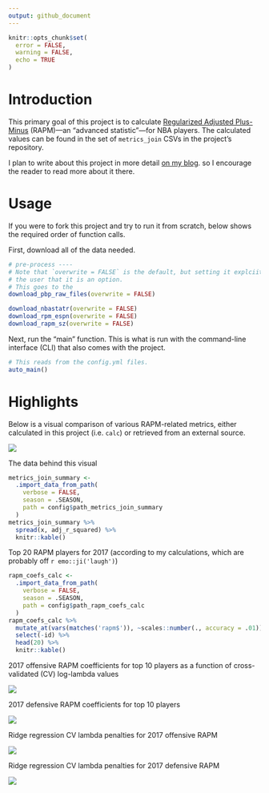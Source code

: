```yaml
---
output: github_document
---
```


```r
knitr::opts_chunk$set(
  error = FALSE,
  warning = FALSE,
  echo = TRUE
)
```

<!-- README.md is generated from README.Rmd. Please edit that file -->

# Introduction

This primary goal of this project is to calculate 
[Regularized Adjusted Plus-Minus](https://www.nbastuffer.com/analytics101/regularized-adjusted-plus-minus-rapm/) 
(RAPM)---an "advanced statistic"---for NBA players. 
The calculated values can be found in the set of `metrics_join` 
CSVs in the project's repository.

I plan to write about this project in more detail [on my blog](https://tonyelhabr.rbind.io).
so I encourage the reader to read more about it there.

# Usage

If you were to fork this project and try to run it from scratch, below
shows the required order of function calls.

First, download all of the data needed.

```r
# pre-process ----
# Note that `overwrite = FALSE` is the default, but setting it explciitly here to remind
# the user that it is an option.
# This goes to the
download_pbp_raw_files(overwrite = FALSE)

download_nbastatr(overwrite = FALSE)
download_rpm_espn(overwrite = FALSE)
download_rapm_sz(overwrite = FALSE)
```

Next, run the "main" function. This is what is run with the command-line interface (CLI)
that also comes with the project.

```r
# This reads from the config.yml files.
auto_main()
```

# Highlights

Below is a visual comparison of various RAPM-related metrics, 
either calculated in this project (i.e. `calc`) or retrieved from an external source.

![](data/final/viz_metrics_join_summary_2017.png)

The data behind this visual

```r
metrics_join_summary <-
  .import_data_from_path(
    verbose = FALSE,
    season = .SEASON,
    path = config$path_metrics_join_summary
  )
metrics_join_summary %>%
  spread(x, adj_r_squared) %>% 
  knitr::kable()
```

Top 20 RAPM players for 2017 (according to my calculations, which are probably off `r emo::ji('laugh')`)

```r
rapm_coefs_calc <-
  .import_data_from_path(
    verbose = FALSE,
    season = .SEASON,
    path = config$path_rapm_coefs_calc
  )
rapm_coefs_calc %>%
  mutate_at(vars(matches('rapm$')), ~scales::number(., accuracy = .01)) %>% 
  select(-id) %>% 
  head(20) %>% 
  knitr::kable()
```


2017 offensive RAPM coefficients for top 10 players as a function of cross-validated (CV) log-lambda values


![](data/intermediate/viz_rapm_fit_side_o_2017.png)

2017 defensive RAPM coefficients for top 10 players

![](data/intermediate/viz_rapm_fit_side_d_2017.png)

Ridge regression CV lambda penalties for 2017 offensive RAPM

![](data/intermediate/viz_rapm_fit_cv_side_o_2017.png)

Ridge regression CV lambda penalties for 2017 defensive RAPM

![](data/intermediate/viz_rapm_fit_cv_side_d_2017.png)
